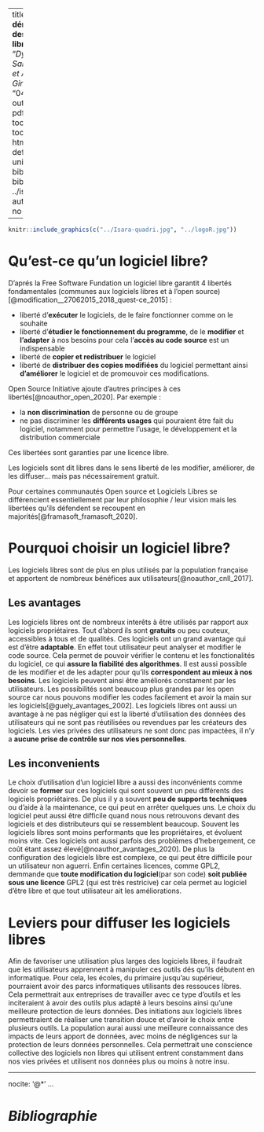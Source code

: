 
---
title: "**La démocratisation des logiciels libres**"
author: "*Dylan Clair, Salomé Hamard et Anne-Laure Girard*"
date: "04/05/2020"
output:
  pdf_document: 
    toc: yes
    toc_depth: 3
  html_document: default
  theme : united
bibliography: biblio.bib
csl: ../iso690-author-date-fr-no-abstract.csl

---

```r
knitr::include_graphics(c("../Isara-quadri.jpg", "../logoR.jpg"))
```


\newpage
# Qu'est-ce qu'un logiciel libre?

  D’aprés la Free Software Fundation un logiciel libre garantit 4 libertés fondamentales (communes aux logiciels libres et à l'open source)[@modification__27062015_2018_quest-ce_2015] : 

* liberté d'**exécuter** le logiciels, de le faire fonctionner comme on le souhaite
* liberté d'**étudier le fonctionnement du programme**, de le **modifier** et **l'adapter** à nos besoins pour cela l'**accès au code source** est un indispensable
* liberté de **copier et redistribuer** le logiciel
* liberté de **distribuer des copies modifiées** du logiciel permettant ainsi **d'améliorer** le logiciel et de promouvoir ces modifications.

Open Source Initiative ajoute d'autres principes à ces libertés[@noauthor_open_2020]. Par exemple :

* la **non discrimination** de personne ou de groupe
* ne pas discriminer les **différents usages** qui pouraient être fait du logiciel, notamment pour permettre l'usage, le développement et la distribution commerciale

Ces libertées sont garanties par une licence libre.

Les logiciels sont dit libres dans le sens liberté de les modifier, améliorer, de les diffuser… mais pas nécessairement gratuit.

Pour certaines communautés Open source et Logiciels Libres se différencient essentiellement par leur philosophie / leur vision mais les libertées qu'ils défendent se recoupent en majorités[@framasoft_framasoft_2020].


#  Pourquoi choisir un logiciel libre?

  Les logiciels libres sont de plus en plus utilisés par la population française et apportent de nombreux bénéfices aux utilisateurs[@noauthor_cnll_2017]. 

## Les avantages

  Les logiciels libres ont de nombreux interêts à être utilisés par rapport aux logiciels propriétaires. Tout d'abord ils sont **gratuits** ou peu couteux, accessibles à tous et de qualités.
Ces logiciels ont un grand avantage qui est d'être **adaptable**. En effet tout utilisateur peut analyser et modifier le code source. Cela permet de pouvoir vérifier le contenu et les fonctionalités du logiciel, ce qui **assure la fiabilité des algorithmes**. Il est aussi possible de les modifier et de les adapter pour qu'ils **correspondent au mieux à nos besoins**. Les logiciels peuvent ainsi être améliorés constament par les utilisateurs. Les possibilités sont beaucoup plus grandes par les open source car nous pouvons modifier les codes facilement et avoir la main sur les logiciels[@guely_avantages_2002].
  Les logiciels libres ont aussi un avantage à ne pas négliger qui est la liberté d'utilisation des données des utilisateurs qui ne sont pas réutilisées ou revendues par les créateurs des logiciels. Les vies privées des utilisateurs ne sont donc pas impactées, il n'y a **aucune prise de contrôle sur nos vies personnelles**.

## Les inconvenients

  Le choix d'utilisation d'un logiciel libre a aussi des inconvénients comme devoir se **former** sur ces logiciels qui sont souvent un peu différents des logiciels propriétaires. De plus il y a souvent **peu de supports techniques** ou d'aide à la maintenance, ce qui peut en arrêter quelques uns.
Le choix du logiciel peut aussi être difficile quand nous nous retrouvons devant des logiciels et des distributeurs qui se ressemblent beaucoup. Souvent les logiciels libres sont moins performants que les propriétaires, et évoluent moins vite. Ces logiciels ont aussi parfois des problèmes d'hebergement, ce coût étant assez élevé[@noauthor_avantages_2020]. 
De plus la configuration des logiciels libre est complexe, ce qui peut être difficile pour un utilisateur non aguerri.
  Enfin certaines licences, comme GPL2, demmande que **toute modification du logiciel**(par son code) **soit publiée  sous une licence** GPL2 (qui est très restricive) car cela permet au logiciel d'être libre et que tout utilisateur ait les améliorations.


# Leviers pour diffuser les logiciels libres


  Afin de favoriser une utilisation plus larges des logiciels libres, il faudrait que les utilisateurs apprennent à manipuler ces outils dés qu'ils débutent en informatique. Pour cela, les écoles, du primaire jusqu'au supérieur, pourraient avoir des parcs informatiques utilisants des ressouces libres. Cela permettrait aux entreprises de travailler avec ce type d'outils et les inciteraient à avoir des outils plus adapté à leurs besoins ainsi qu'une meilleure protection de leurs données. 
  Des initiations aux logiciels libres permettraient de réaliser une transition douce et d'avoir le choix entre plusieurs outils.
  La population aurai aussi une meilleure connaissance des impacts de leurs apport de données, avec moins de négligences sur la protection de leurs données personnelles.
  Cela permettrait une conscience collective des logiciels non libres qui utilisent entrent constamment dans nos vies privées et utilisent nos données plus ou moins à notre insu.
  
---
nocite: '@*'
...

\newpage
# *Bibliographie*
